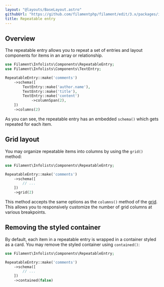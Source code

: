 ```yaml
---
layout: "@layouts/BaseLayout.astro"
githubUrl: "https://github.com/filamentphp/filament/edit/3.x/packages/infolists/docs/03-entries/06-repeatable.md"
title: Repeatable entry
---
```


## Overview

The repeatable entry allows you to repeat a set of entries and layout components for items in an array or relationship.

```php
use Filament\Infolists\Components\RepeatableEntry;
use Filament\Infolists\Components\TextEntry;

RepeatableEntry::make('comments')
    ->schema([
        TextEntry::make('author.name'),
        TextEntry::make('title'),
        TextEntry::make('content')
            ->columnSpan(2),
    ])
    ->columns(2)
```

As you can see, the repeatable entry has an embedded `schema()` which gets repeated for each item.

<AutoScreenshot name="infolists/entries/repeatable/simple" alt="Repeatable entry" version="3.x" />

## Grid layout

You may organize repeatable items into columns by using the `grid()` method:

```php
use Filament\Infolists\Components\RepeatableEntry;

RepeatableEntry::make('comments')
    ->schema([
        // ...
    ])
    ->grid(2)
```

This method accepts the same options as the `columns()` method of the [grid](../layout/grid). This allows you to responsively customize the number of grid columns at various breakpoints.

<AutoScreenshot name="infolists/entries/repeatable/grid" alt="Repeatable entry in grid layout" version="3.x" />

## Removing the styled container

By default, each item in a repeatable entry is wrapped in a container styled as a card. You may remove the styled container using `contained()`:

```php
use Filament\Infolists\Components\RepeatableEntry;

RepeatableEntry::make('comments')
    ->schema([
        // ...
    ])
    ->contained(false)
```
